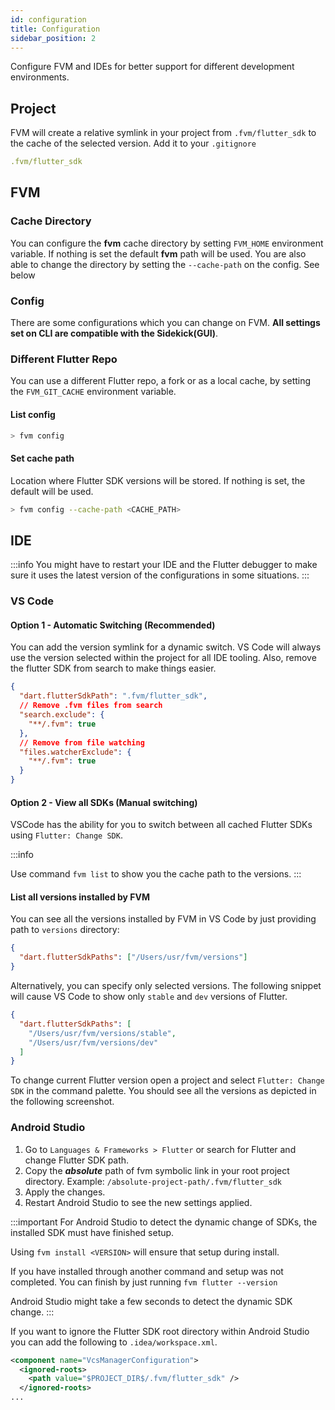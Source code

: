 ```yaml
---
id: configuration
title: Configuration
sidebar_position: 2
---
```


Configure FVM and IDEs for better support for different development environments.

## Project

FVM will create a relative symlink in your project from `.fvm/flutter_sdk` to the cache of the selected version. Add it to your `.gitignore`

```yaml title=".gitignore"
.fvm/flutter_sdk
```

## FVM

### Cache Directory

You can configure the **fvm** cache directory by setting `FVM_HOME` environment variable. If nothing is set the default **fvm** path will be used. You are also able to change the directory by setting the `--cache-path` on the config. See below

### Config

There are some configurations which you can change on FVM. **All settings set on CLI are compatible with the Sidekick(GUI)**.

### Different Flutter Repo

You can use a different Flutter repo, a fork or as a local cache, by setting the `FVM_GIT_CACHE` environment variable.

#### List config

```bash
> fvm config
```

#### Set cache path

Location where Flutter SDK versions will be stored. If nothing is set, the default will be used.

```bash
> fvm config --cache-path <CACHE_PATH>
```

## IDE

:::info
You might have to restart your IDE and the Flutter debugger to make sure it uses the latest version of the configurations in some situations.
:::

### VS Code

#### Option 1 - Automatic Switching (Recommended)

You can add the version symlink for a dynamic switch. VS Code will always use the version selected within the project for all IDE tooling. Also, remove the flutter SDK from search to make things easier.

```json title=".vscode/settings.json"
{
  "dart.flutterSdkPath": ".fvm/flutter_sdk",
  // Remove .fvm files from search
  "search.exclude": {
    "**/.fvm": true
  },
  // Remove from file watching
  "files.watcherExclude": {
    "**/.fvm": true
  }
}
```

#### Option 2 - View all SDKs (Manual switching)

VSCode has the ability for you to switch between all cached Flutter SDKs using `Flutter: Change SDK`.

:::info

Use command `fvm list` to show you the cache path to the versions.
:::

#### List all versions installed by FVM

You can see all the versions installed by FVM in VS Code by just providing path to `versions` directory:

```json
{
  "dart.flutterSdkPaths": ["/Users/usr/fvm/versions"]
}
```

Alternatively, you can specify only selected versions. The following snippet will cause VS Code to show only `stable` and `dev` versions of Flutter.

```json
{
  "dart.flutterSdkPaths": [
    "/Users/usr/fvm/versions/stable",
    "/Users/usr/fvm/versions/dev"
  ]
}
```

To change current Flutter version open a project and select `Flutter: Change SDK` in the command palette. You should see all the versions as depicted in the following screenshot.

### Android Studio

1. Go to `Languages & Frameworks > Flutter` or search for Flutter and change Flutter SDK path.
2. Copy the **_absolute_** path of fvm symbolic link in your root project directory. Example: `/absolute-project-path/.fvm/flutter_sdk`
3. Apply the changes.
4. Restart Android Studio to see the new settings applied.

:::important
For Android Studio to detect the dynamic change of SDKs, the installed SDK must have finished setup.

Using `fvm install <VERSION>` will ensure that setup during install.

If you have installed through another command and setup was not completed. You can finish by just running `fvm flutter --version`

Android Studio might take a few seconds to detect the dynamic SDK change.
:::

If you want to ignore the Flutter SDK root directory within Android Studio you can add the following to `.idea/workspace.xml`.

```xml
<component name="VcsManagerConfiguration">
  <ignored-roots>
    <path value="$PROJECT_DIR$/.fvm/flutter_sdk" />
  </ignored-roots>
...
```
